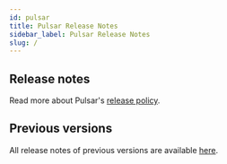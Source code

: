 ```yaml
---
id: pulsar
title: Pulsar Release Notes
sidebar_label: Pulsar Release Notes
slug: /
---
```



## Release notes

Read more about Pulsar's [release policy](pathname:///contribute/release-policy).

<PulsarReleaseTable data={pulsar} />

## Previous versions

All release notes of previous versions are available [here](legacy).
